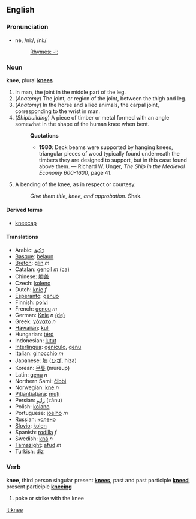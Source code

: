 ==English==
===Pronunciation===
*nē, /niː/, /ni:/
*:[[Rhymes:English:-iː|Rhymes: -iː]]

===Noun===
'''knee''', plural '''[[knees]]'''

#In man, the joint in the middle part of the leg.
#(''Anatomy'') The joint, or region of the joint, between the thigh and leg.
#(''Anatomy'') In the horse and allied animals, the carpal joint, corresponding to the wrist in man.
#(''Shipbuilding'') A piece of timber or metal formed with an angle somewhat in the shape of the human knee when bent.
#:'''Quotations'''
#:*'''1980''': Deck beams were supported by hanging knees, triangular pieces of wood typically found underneath the timbers they are designed to  support, but in this case found above them. &mdash; Richard W. Unger, ''The Ship in the Medieval Economy 600-1600'', page 41.
#A bending of the knee, as in respect or courtesy.
#:''Give them title, knee, and approbation.'' Shak.

====Derived terms====
*[[kneecap]]

==== Translations ====
*Arabic: [[رّكبة]]
*[[Basque]]: [[belaun]]
*[[Breton]]: [[glin]] ''m''
*Catalan: [[genoll]] ''m'' [[:ca:genoll|(ca)]]
*Chinese: [[膝盖]]
*Czech: [[koleno]]
*Dutch: [[knie]] ''f''
*[[Esperanto]]: [[genuo]]
*Finnish: [[polvi]]
*French: [[genou]] ''m''
*German: [[Knie]] ''n'' [[:de:Knie|(de)]]
*Greek: [[γόνατο]] ''n''
*[[Hawaiian]]: [[kuli]]
*Hungarian: [[térd]]
*Indonesian: [[lutut]]
*[[Interlingua]]: [[geniculo]], [[genu]]
*Italian: [[ginocchio]] ''m''
*Japanese: [[膝]] ([[ひざ]], hiza)
*Korean: [[무릎]] (mureup)
*Latin: [[genu]] ''n''
*Northern Sami: [[čibbi]]
*Norwegian: [[kne]] ''n''
*[[Pitjantjatjara]]: [[muṯi]]
*Persian: [[زانو]] (zânu)
*Polish: [[kolano]]
*Portuguese: [[joelho]] ''m''
*Russian: [[колено]]
*[[Slovio]]: [[kolen]]
*Spanish: [[rodilla]] ''f''
*Swedish: [[knä]] ''n''
*[[Tamazight]]: [[afud]] ''m''
*Turkish: [[diz]]

===Verb===
'''knee''', third person singular present '''[[knees]]''', past and past participle '''[[kneed]]''', present participle '''[[kneeing]]'''

# poke or strike with the knee

[[it:knee]]